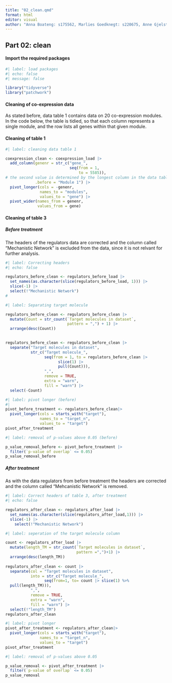 ```yaml
---
title: "02_clean.qmd"
format: html
editor: visual
author: "Anna Boateng: s175562, Marlies Goedknegt: s220675, Anne Gjelstrup: s194530, Katja Jagd: s185395, Olivia Ronnenberg: s183359"
---
```


## Part 02: clean

#### Import the required packages

```r

#| label: load packages
#| echo: false
#| message: false

library("tidyverse")
library("patchwork")

```

#### Cleaning of co-expression data

As stated before, data table 1 contains data on 20 co-expression modules. In the code below, the table is tidied, so that each column represents a single module, and the row lists all genes within that given module.

#### Cleaning of table 1

```r

#| label: cleaning data table 1

coexpression_clean <- coexpression_load |>
  add_column(genenr = str_c("gene_",
                            seq(from = 1,
                                to = 5585)),
# the second value is determined by the longest column in the data table with nrow(coexpression_load), aka the module with the highest number of genes
             .before = "Module 1") |>
  pivot_longer(cols = -genenr,
               names_to = "modules",
               values_to = "gene") |>
  pivot_wider(names_from = genenr,
              values_from = gene)

```

#### Cleaning of table 3

##### Before treatment

The headers of the regulators data are corrected and the column called "Mechanistic Network" is excluded from the data, since it is not relvant for further analysis.

```r

#| label: Correcting headers
#| echo: false

regulators_before_clean <- regulators_before_load |>
  set_names(as.character(slice(regulators_before_load, 1))) |>
  slice(-1) |>
  select(!"Mechanistic Network")
#

```

```r

#| label: Separating target molecule

regulators_before_clean <- regulators_before_clean |>
  mutate(Count = str_count(`Target molecules in dataset`, 
                           pattern = ",") + 1) |>
  arrange(desc(Count))

 
regulators_before_clean <- regulators_before_clean |>
  separate("Target molecules in dataset",
           str_c("Target molecule_",
                 seq(from = 1, to = regulators_before_clean |>
                       slice(1) |>
                       pull(Count))),
                 ",",
                 remove = TRUE,
                 extra = "warn",
                 fill = "warn") |>
  select(-Count)


```

```r

#| label: pivot longer (before)
#| 
pivot_before_treatment <- regulators_before_clean|> 
  pivot_longer(cols = starts_with("target"),
               names_to = "target_n",
               values_to = "target")
pivot_after_treatment

```

```r

#| label: removal of p-values above 0.05 (before)

p_value_removal_before <- pivot_before_treatment |> 
  filter(`p-value of overlap` <= 0.05)
p_value_removal_before

```

##### After treatment

As with the data regulators from before treatment the headers are corrected and the column called "Mehcanistic Network" is removed.

```r

#| label: Correct headers of table 3, after treatment
#| echo: false

regulators_after_clean <- regulators_after_load |>
  set_names(as.character(slice(regulators_after_load,1))) |>
  slice(-1) |> 
    select(!"Mechanistic Network")

```

```r
#| label: seperation of the target molecule column

count <- regulators_after_load |> 
  mutate(length_TM = str_count(`Target molecules in dataset`,
                               pattern =",")+1) |> 
  arrange(desc(length_TM))
  
regulators_after_clean <- count |> 
  separate(col = "Target molecules in dataset",
           into = str_c("Target molecule_",
                 seq(from=1, to= count |> slice(1) %>%
  pull(length_TM))),
           ",",
           remove = TRUE,
           extra = "warn",
           fill = "warn") |> 
  select(!"length_TM")
regulators_after_clean

```

```r
#| label: pivot longer 
pivot_after_treatment <- regulators_after_clean|> 
  pivot_longer(cols = starts_with("target"),
               names_to = "target_n",
               values_to = "target")
pivot_after_treatment
```

```r
#| label: removal of p-values above 0.05 

p_value_removal <- pivot_after_treatment |> 
  filter(`p-value of overlap` <= 0.05)
p_value_removal
```
